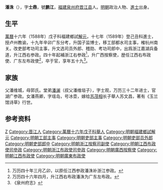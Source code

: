 '''潘洙'''（{{bd|1562年||1620年|catIdx=}}），字'''士鼎'''，號'''鹏江'''，[[福建|福建]][[泉州府|泉州府]][[晋江县|晋江县]]人。[[明朝|明朝]]政治人物、[[進士|進士]]出身。

== 生平 ==
[[萬曆|萬曆]]十六年（1588年）戊子科福建鄉試[[解元|解元]]，十七年（1589年）登己丑科進士，授卢州教谕，十九年辛卯广东分考，升国子监博士，移工部都水司主事，榷杭州南关。改吏部考功司主事，升文选司员外郎、稽勋、考功司郎中，出爲浙江嘉湖兵备道，升江西右参政。四十年起補浙江右参政<ref>万历四十年三月乙卯，以原任江西参政潘洙补浙江参政。</ref>，升广西按察使，歴任江西右布政使、广东左布政使<ref>万历四十六年四月，升江西右布政潘洙为广东左布政。</ref>，卒于官，享年五十九<ref>《泉州府志》</ref>。

== 家族 ==
父潘维城，母郭氏。堂弟[[潘澜|潘澜]]（叔父潘维垣子），字士观，万历三十二年进士，官湖广参政。女潘燕卿，字瑶岛，号冰壶，嫁给[[苏茂相|苏茂相]]长子舉人苏文昌，著有《玉兰馆诗草》行世。

== 参考资料 ==
{{reflist}}

{{萬曆十七年己丑科殿試金榜}}

{{Authority control}}

{{DEFAULTSORT:Pan潘}}
[[Category:潘姓|Z]]
[[Category:晋江人|Category:晋江人]]
[[Category:萬曆十六年戊子科舉人|Category:萬曆十六年戊子科舉人]]
[[Category:明朝福建鄉試解元|Category:明朝福建鄉試解元]]
[[Category:明朝工部主事|Category:明朝工部主事]]
[[Category:明朝吏部主事|Category:明朝吏部主事]]
[[Category:明朝吏部员外郎|Category:明朝吏部员外郎]]
[[Category:明朝吏部郎中|Category:明朝吏部郎中]]
[[Category:明朝浙江按察司副使|Category:明朝浙江按察司副使]]
[[Category:明朝江西布政使司參政|Category:明朝江西布政使司參政]]
[[Category:明朝浙江布政使司參政|Category:明朝浙江布政使司參政]]
[[Category:明朝廣西按察使|Category:明朝廣西按察使]]
[[Category:明朝江西布政使|Category:明朝江西布政使]]
[[Category:明朝廣東布政使|Category:明朝廣東布政使]]


{{明朝人物小作品}}